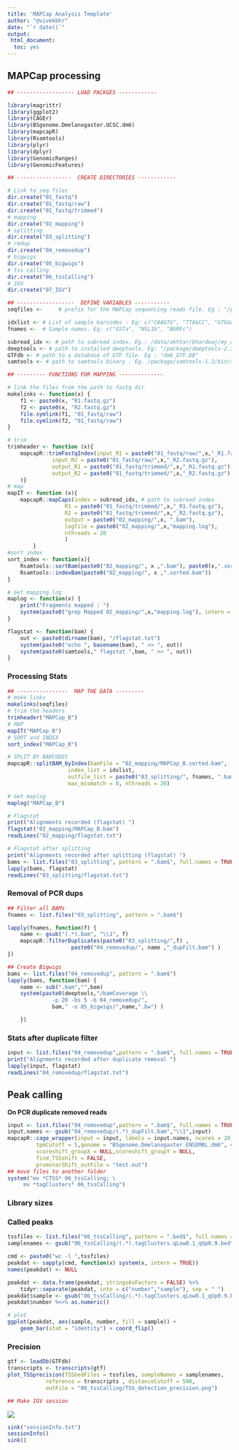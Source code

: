 ```yaml
---
title: 'MAPCap Analysis Template'
author: "@vivekbhr"
date: "`r date()`"
output:
 html_document:
  toc: yes
---
```


## MAPCap processing

```r
## ------------------ LOAD PACKGES ------------

library(magrittr)
library(ggplot2)
library(CAGEr)
library(BSgenome.Dmelanogaster.UCSC.dm6)
library(mapcapR)
library(Rsamtools)
library(plyr)
library(dplyr)
library(GenomicRanges)
library(GenomicFeatures)

## -----------------  CREATE DIRECTORIES ------------

# Link to seq files
dir.create("01_fastq")
dir.create("01_fastq/raw")
dir.create("01_fastq/trimmed")
# mapping
dir.create("02_mapping")
# splitting
dir.create("03_splitting")
# rmdup
dir.create("04_removedup")
# bigwigs
dir.create("05_bigwigs")
# tss calling
dir.create("06_tssCalling")
# IGV
dir.create("07_IGV")

## ------------------  DEFINE VARIABLES -----------
seqfiles <- 	# prefix for the MAPCap sequencing reads file. Eg : "/path/to/seq_data/MAPCap_B_"

idxlist <- # List of sample barcodes : Eg: c("CAAGTG", "TTAGCC", "GTGGAA")
fnames <-  # Sample names. Eg: c("GSTa", "NSL1b", "NURFc")

subread_idx <- # path to subread index. Eg.: /data/akhtar/bhardwaj/my_annotations/drosophila_dm6/subread_index/dm6
deeptools <- # path to installed deeptools. Eg: "/package/deeptools-2.3.3/bin"
GTFdb <- # path to a database of GTF file. Eg : "dm6_GTF.DB"
samtools <- # path to samtools binary . Eg. /package/samtools-1.2/bin/samtools

```


```r

## --------- FUNCTIONS FOR MAPPING --------------

# link the files from the path to fastq dir
makelinks <- function(x) {
	f1 <- paste0(x, "R1.fastq.gz")
	f2 <- paste0(x, "R2.fastq.gz")
	file.symlink(f1, "01_fastq/raw")
	file.symlink(f2, "01_fastq/raw")
}

# trim
trimheader <- function (x){
	mapcapR::trimFastqIndex(input_R1 = paste0("01_fastq/raw/",x,"_R1.fastq.gz"),
			  input_R2 = paste0("01_fastq/raw/",x,"_R2.fastq.gz"),
			  output_R1 = paste0("01_fastq/trimmed/",x,"_R1.fastq.gz"),
			  output_R2 = paste0("01_fastq/trimmed/",x,"_R2.fastq.gz")
	)}
# map
mapIT <- function (x){
	mapcapR::mapCaps(index = subread_idx, # path to subread index
				  R1 = paste0("01_fastq/trimmed/",x,"_R1.fastq.gz"),
				  R2 = paste0("01_fastq/trimmed/",x,"_R2.fastq.gz"),
				  output = paste0("02_mapping/",x, ".bam"),
				  logfile = paste0("02_mapping/",x,"mapping.log"),
				  nthreads = 20
				  )
		}
#sort index
sort_index <- function(x){
	Rsamtools::sortBam(paste0("02_mapping/", x ,".bam"), paste0(x,".sorted"))
	Rsamtools::indexBam(paste0("02_mapping/", x ,".sorted.bam"))
}

# Get mapping log
maplog <- function(x) {
	print("Fragments mapped : ")
	system(paste0("grep Mapped 02_mapping/",x,"mapping.log"), intern = TRUE)
}

flagstat <- function(bam) {
	out <- paste0(dirname(bam), "/flagstat.txt")
	system(paste0("echo ", basename(bam), " >> ", out))
	system(paste0(samtools," flagstat ",bam, " >> ", out))
}

```

### Processing Stats

```r
## ----------------  MAP THE DATA ---------
# make links
makelinks(seqfiles)
# trim the headers
trimheader("MAPCap_B")
# MAP
mapIT("MAPCap_B")
# SORT and INDEX
sort_index("MAPCap_B")

# SPLIT BY BARCODES
mapcapR::splitBAM_byIndex(bamFile = "02_mapping/MAPCap_B.sorted.bam",
				   index_list = idxlist,
				   outfile_list = paste0("03_splitting/", fnames, ".bam"),
				   max_mismatch = 0, nthreads = 20)

# Get maplog
maplog("MAPCap_B")

# Flagstat
print("Alignments recorded (flagstat) ")
flagstat("02_mapping/MAPCap_B.bam")
readLines("02_mapping/flagstat.txt")

# Flagstat after splitting
print("Alignments recorded after splitting (flagstat) ")
bams <- list.files("03_splitting", pattern = ".bam$", full.names = TRUE)
lapply(bams, flagstat)
readLines("03_splitting/flagstat.txt")
```


### Removal of PCR dups

```r
## Filter all BAMs
fnames <- list.files("03_splitting", pattern = ".bam$")

lapply(fnames, function(f) {
	name <- gsub("(.*).bam", "\\1", f)
	mapcapR::filterDuplicates(paste0("03_splitting/",f) ,
					paste0("04_removedup/", name ,"_dupFilt.bam") )
})

## Create Bigwigs
bams <- list.files("04_removedup", pattern = ".bam$")
lapply(bams, function(bam) {
	name <- sub(".bam","",bam)
	system(paste0(deeptools,"/bamCoverage \\
			  -p 20 -bs 5 -b 04_removedup/",
			  bam," -o 05_bigwigs/",name,".bw") )

	})

```


### Stats after duplicate filter

```r
input <- list.files("04_removedup",pattern = ".bam$", full.names = TRUE)
print("Alignments recorded after duplicate removal ")
lapply(input, flagstat)
readLines("04_removedup/flagstat.txt")
```


## Peak calling
**On PCR duplicate removed reads**

```r
input <- list.files("04_removedup",pattern = ".bam$", full.names = TRUE)
input.names <- gsub("04_removedup/(.*)_dupFilt.bam","\\1",input)
mapcapR::cage_wrapper(input = input, labels = input.names, ncores = 20, # change it as per the threads
		 tpmCutoff = 5,genome = "BSgenome.Dmelanogaster.ENSEMBL.dm6", # change it with required BSgenome
		 scoreshift_groupX = NULL,scoreshift_groupY = NULL,
		 find_TSSshift = FALSE,
		 promoterShift_outFile = "test.out")
## move files to another folder
system("mv *CTSS* 06_tssCalling; \
	 mv *tagClusters* 06_tssCalling")

```

### Library sizes


### Called peaks

```r
tssfiles <- list.files("06_tssCalling", pattern = ".bed$", full.names = TRUE)
samplenames <- gsub("06_tssCalling/(.*).tagClusters.qLow0.1_qUp0.9.bed","\\1",tssfiles)

cmd <- paste0("wc -l ",tssfiles)
peakdat <- sapply(cmd, function(x) system(x, intern = TRUE))
names(peakdat) <- NULL

peakdat <- data.frame(peakdat, stringsAsFactors = FALSE) %>%
	tidyr::separate(peakdat, into = c("number","sample"), sep = " ")
peakdat$sample <- gsub("06_tssCalling/(.*).tagClusters.qLow0.1_qUp0.9.bed","\\1",peakdat$sample)
peakdat$number %<>% as.numeric()

# plot
ggplot(peakdat, aes(sample, number, fill = sample)) +
	geom_bar(stat = "identity") + coord_flip()
```


### Precision

```r
gtf <- loadDb(GTFdb)
transcripts <- transcripts(gtf)
plot_TSSprecision(TSSbedFiles = tssfiles, sampleNames = samplenames,
			reference = transcripts , distanceCutoff = 500,
			outFile = "06_tssCalling/TSS_detection_precision.png")

## Make IGV session

```

![](06_tssCalling/TSS_detection_precision.png)

```r
sink("sessionInfo.txt")
sessionInfo()
sink()
```
